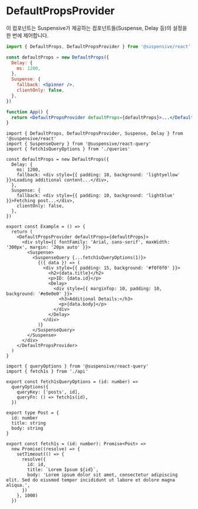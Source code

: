 
# DefaultPropsProvider

이 컴포넌트는 Suspensive가 제공하는 컴포넌트들(Suspense, Delay 등)의 설정을 한 번에 제어합니다.

```jsx /DefaultPropsProvider/ /DefaultProps/
import { DefaultProps, DefaultPropsProvider } from '@suspensive/react'

const defaultProps = new DefaultProps({
  Delay: {
    ms: 1200,
  },
  Suspense: {
    fallback: <Spinner />,
    clientOnly: false,
  },
})

function App() {
  return <DefaultPropsProvider defaultProps={defaultProps}>...</DefaultPropsProvider>
}
```

<Sandpack>

```tsx Example.tsx active
import { DefaultProps, DefaultPropsProvider, Suspense, Delay } from '@suspensive/react'
import { SuspenseQuery } from '@suspensive/react-query'
import { fetch1sQueryOptions } from './queries'

const defaultProps = new DefaultProps({
  Delay: {
    ms: 1200,
    fallback: <div style={{ padding: 10, background: 'lightyellow' }}>Loading additional content...</div>,
  },
  Suspense: {
    fallback: <div style={{ padding: 10, background: 'lightblue' }}>Fetching post...</div>,
    clientOnly: false,
  },
})

export const Example = () => {
  return (
    <DefaultPropsProvider defaultProps={defaultProps}>
      <div style={{ fontFamily: 'Arial, sans-serif', maxWidth: '300px', margin: '20px auto' }}>
        <Suspense>
          <SuspenseQuery {...fetch1sQueryOptions(1)}>
            {({ data }) => (
              <div style={{ padding: 15, background: '#f0f0f0' }}>
                <h2>{data.title}</h2>
                <p>ID: {data.id}</p>
                <Delay>
                  <div style={{ marginTop: 10, padding: 10, background: '#e0e0e0' }}>
                    <h3>Additional Details:</h3>
                    <p>{data.body}</p>
                  </div>
                </Delay>
              </div>
            )}
          </SuspenseQuery>
        </Suspense>
      </div>
    </DefaultPropsProvider>
  )
}
```

```tsx queries.ts
import { queryOptions } from '@suspensive/react-query'
import { fetch1s } from './api'

export const fetch1sQueryOptions = (id: number) =>
  queryOptions({
    queryKey: ['posts', id],
    queryFn: () => fetch1s(id),
  })
```

```tsx api.ts
export type Post = {
  id: number
  title: string
  body: string
}

export const fetch1s = (id: number): Promise<Post> =>
  new Promise((resolve) => {
    setTimeout(() => {
      resolve({
        id: id,
        title: `Lorem Ipsum ${id}`,
        body: 'Lorem ipsum dolor sit amet, consectetur adipiscing elit. Sed do eiusmod tempor incididunt ut labore et dolore magna aliqua.',
      })
    }, 1000)
  })
```

</Sandpack>
